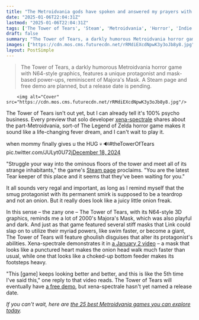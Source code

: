 ```yaml
---
title: "The Metroidvania gods have spoken and answered my prayers with this horror game that looks like Majora's Mask if it let you play as an onion-headed freak"
date: "2025-01-06T22:04:31Z"
lastmod: "2025-01-06T22:04:31Z"
tags: ['The Tower of Tears', 'Steam', 'Metroidvania', 'Horror', 'Indie Game', 'Zelda-like', 'N64-style Graphics']
draft: false
summary: "The Tower of Tears, a darkly humorous Metroidvania horror game with N64-style graphics,  features a unique protagonist and mask-based power-ups, reminiscent of Majora's Mask.  A Steam page and free demo are planned, but a release date is pending."
images: ["https://cdn.mos.cms.futurecdn.net/rRMdiEXcdNpwK3y3oJb8y8.jpg"]
layout: PostSimple
---
```

> The Tower of Tears, a darkly humorous Metroidvania horror game with N64-style graphics,  features a unique protagonist and mask-based power-ups, reminiscent of Majora's Mask.  A Steam page and free demo are planned, but a release date is pending.


        <img alt="Cover" src="https://cdn.mos.cms.futurecdn.net/rRMdiEXcdNpwK3y3oJb8y8.jpg"/>
        
The Tower of Tears isn't out yet, but I can already tell it's 100% psycho business. Every preview that solo developer [<u>xena-spectrale</u>](https://x.com/xena_spectrale) shares about the part-Metroidvania, sort-of The Legend of Zelda horror game makes it sound like a life-changing fever dream, and I can't wait to play it. 

when mommy finally gives u the HUG 💀 🔊#theTowerOfTears pic.twitter.com/JULyt0U72j[December 18, 2024](https://twitter.com/xena_spectrale/status/1869432387362242939)

"Struggle your way into the ominous floors of the tower and meet all of its strange inhabitants," the game's [<u>Steam page</u>](https://store.steampowered.com/app/2559740/The_Tower_Of_Tears/) proclaims. "You are the latest Tear keeper of this place and it seems that they've been waiting for you."

It all sounds very regal and important, as long as I remind myself that the smug protagonist with its permanent smirk is supposed to be a teardrop and not an onion. But it really does look like a juicy little onion freak. 

In this sense – the zany one – The Tower of Tears, with its N64-style 3D graphics, reminds me a lot of 2000's Majora's Mask, which was also playful and dark. And just as that game featured several stiff masks that Link could slap on to utilize their myriad powers, like swim faster, or become a giant, The Tower of Tears will feature ghoulish disguises that alter its protagonist's abilities. Xena-spectrale demonstrates it in [<u>a January 2 video</u>](https://x.com/xena_spectrale/status/1874871574538735856) – a mask that looks like a punctured heart makes the onion head walk much faster than usual, while one that looks like a choked-up bottom feeder makes its footsteps heavy.

"This [game] keeps looking better and better, and this is like the 5th time I've said this," one reply to that video reads. The Tower of Tears will eventually have [<u>a free demo</u>](https://x.com/xena_spectrale/status/1864736903255228439), but xena-spectrale hasn't yet named a release date. 

*If you can't wait, here are *[<u><em>the 25 best Metroidvania games you can explore today</em></u>](https://www.gamesradar.com/best-metroidvania-games/)*.*
        